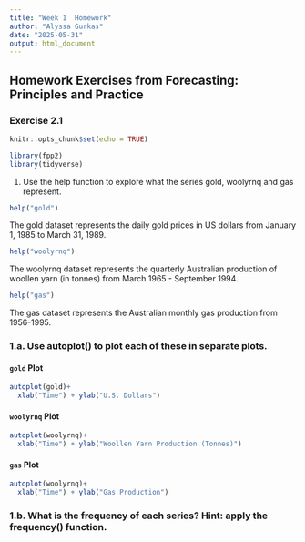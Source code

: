 ```yaml
---
title: "Week 1  Homework"
author: "Alyssa Gurkas"
date: "2025-05-31"
output: html_document
---
```

## Homework Exercises from Forecasting: Principles and Practice
### Exercise 2.1 
```r
knitr::opts_chunk$set(echo = TRUE)
```

```r
library(fpp2)
library(tidyverse)
```

1. Use the help function to explore what the series gold, woolyrnq and gas represent.

```r
help("gold")
```

The gold dataset represents the daily gold prices in US dollars from January 1, 1985
to March 31, 1989.

```r
help("woolyrnq")
```

The woolyrnq dataset represents the quarterly Australian production of woollen 
yarn (in tonnes) from March 1965 - September 1994. 

```r
help("gas")
```

The gas dataset represents the Australian monthly gas production from 1956-1995.

### 1.a. Use autoplot() to plot each of these in separate plots.

#### `gold` Plot

```r
autoplot(gold)+
  xlab("Time") + ylab("U.S. Dollars")
```


#### `woolyrnq` Plot
```r
autoplot(woolyrnq)+
  xlab("Time") + ylab("Woollen Yarn Production (Tonnes)")
```

#### `gas` Plot
```r
autoplot(woolyrnq)+
  xlab("Time") + ylab("Gas Production")
```

### 1.b. What is the frequency of each series? Hint: apply the frequency() function.


